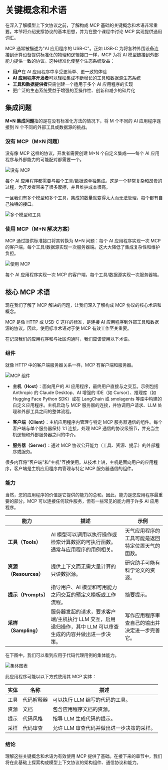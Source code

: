 # 关键概念和术语

在深入了解模型上下文协议之前，了解构成 MCP 基础的关键概念和术语非常重要。本节将介绍支撑协议的基本思想，并为在整个课程中讨论 MCP 实现提供通用词汇。

MCP 通常被描述为"AI 应用程序的 USB-C"。正如 USB-C 为将各种外围设备连接到计算设备提供标准化的物理和逻辑接口一样，MCP 为将 AI 模型链接到外部能力提供一致的协议。这种标准化使整个生态系统受益：

- **用户**在 AI 应用程序中享受更简单、更一致的体验
- **AI 应用程序开发者**可以轻松集成不断增长的工具和数据源生态系统
- **工具和数据提供者**只需创建一个适用于多个 AI 应用程序的实现
- 更广泛的生态系统受益于增强的互操作性、创新和减少的碎片化

## 集成问题

**M×N 集成问题**指的是在没有标准化方法的情况下，将 M 个不同的 AI 应用程序连接到 N 个不同的外部工具或数据源的挑战。

### 没有 MCP（M×N 问题）

没有像 MCP 这样的协议，开发者需要创建 M×N 个自定义集成——每个 AI 应用程序与外部能力的可能配对都需要一个。

![没有 MCP](https://huggingface.co/datasets/mcp-course/images/resolve/main/unit1/1.png)

每个 AI 应用程序都需要与每个工具/数据源单独集成。这是一个非常复杂和昂贵的过程，为开发者带来了很多摩擦，并且维护成本很高。

一旦我们有多个模型和多个工具，集成的数量就变得太大而无法管理，每个都有自己独特的接口。

![多个模型和工具](https://huggingface.co/datasets/mcp-course/images/resolve/main/unit1/1a.png)

### 使用 MCP（M+N 解决方案）

MCP 通过提供标准接口将其转换为 M+N 问题：每个 AI 应用程序实现一次 MCP 的客户端，每个工具/数据源实现一次服务器端。这大大降低了集成复杂性和维护负担。

![使用 MCP](https://huggingface.co/datasets/mcp-course/images/resolve/main/unit1/2.png)

每个 AI 应用程序实现一次 MCP 的客户端，每个工具/数据源实现一次服务器端。

## 核心 MCP 术语

现在我们了解了 MCP 解决的问题，让我们深入了解构成 MCP 协议的核心术语和概念。

<Tip>

MCP 是像 HTTP 或 USB-C 这样的标准，是连接 AI 应用程序到外部工具和数据源的协议。因此，使用标准术语对于使 MCP 有效工作至关重要。

在记录我们的应用程序和与社区沟通时，我们应该使用以下术语。

</Tip>

### 组件

就像 HTTP 中的客户端服务器关系一样，MCP 有客户端和服务器。

![MCP 组件](https://huggingface.co/datasets/mcp-course/images/resolve/main/unit1/3.png)

- **主机（Host）**：面向用户的 AI 应用程序，最终用户直接与之交互。示例包括 Anthropic 的 Claude Desktop、AI 增强的 IDE（如 Cursor）、推理库（如 Hugging Face Python SDK）或在 LangChain 或 smolagents 等库中构建的自定义应用程序。主机启动与 MCP 服务器的连接，并协调用户请求、LLM 处理和外部工具之间的整体流程。

- **客户端（Client）**：主机应用程序内管理与特定 MCP 服务器通信的组件。每个客户端与单个服务器保持 1:1 连接，处理 MCP 通信的协议级细节，并充当主机逻辑和外部服务器之间的中介。

- **服务器（Server）**：通过 MCP 协议公开能力（工具、资源、提示）的外部程序或服务。

<Tip warning={true}>

很多内容将"客户端"和"主机"互换使用。从技术上讲，主机是面向用户的应用程序，客户端是主机应用程序内管理与特定 MCP 服务器通信的组件。

</Tip>

### 能力

当然，您的应用程序的价值是它提供的能力的总和。因此，能力是您应用程序最重要的部分。MCP 可以连接任何软件服务，但有一些常见的能力用于许多 AI 应用程序。

| 能力 | 描述 | 示例 |
| ---------- | ----------- | ------- |
| **工具（Tools）** | AI 模型可以调用以执行操作或检索计算数据的可执行函数。通常与应用程序的用例相关。 | 天气应用程序的工具可能是返回特定位置天气的函数。 |
| **资源（Resources）** | 提供上下文而无需大量计算的只读数据源。 | 研究助手可能有科学论文的资源。 |
| **提示（Prompts）** | 指导用户、AI 模型和可用能力之间交互的预定义模板或工作流程。 | 摘要提示。 |
| **采样（Sampling）** | 服务器发起的请求，要求客户端/主机执行 LLM 交互，启用递归操作，其中 LLM 可以审查生成的内容并做出进一步决策。 | 写作应用程序审查自己的输出并决定进一步完善它。 |

在下图中，我们可以看到应用于代码代理用例的集体能力。

![集体图表](https://huggingface.co/datasets/mcp-course/images/resolve/main/unit1/8.png)

此应用程序可能以以下方式使用其 MCP 实体：

| 实体 | 名称 | 描述 |
| --- | --- | --- |
| 工具 | 代码解释器 | 可以执行 LLM 编写的代码的工具。 |
| 资源 | 文档 | 包含应用程序文档的资源。 |
| 提示 | 代码风格 | 指导 LLM 生成代码的提示。 |
| 采样 | 代码审查 | 允许 LLM 审查代码并做出进一步决策的采样。 |

### 结论

理解这些关键概念和术语为有效使用 MCP 提供了基础。在接下来的章节中，我们将在此基础上探索构成模型上下文协议的架构组件、通信协议和能力。